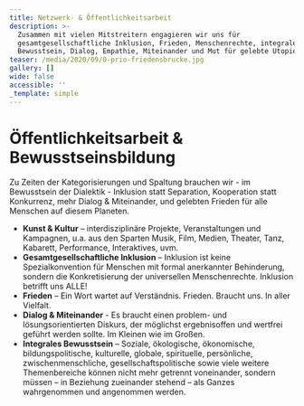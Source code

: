 ```yaml
---
title: Netzwerk- & Öffentlichkeitsarbeit
description: >-
  Zusammen mit vielen Mitstreitern engagieren wir uns für
  gesamtgesellschaftliche Inklusion, Frieden, Menschenrechte, integrales
  Bewusstsein, Dialog, Empathie, Miteinander und Mut für gelebte Utopien.
teaser: /media/2020/09/0-prio-friedensbrucke.jpg
gallery: []
wide: false
accessible: ''
_template: simple
---
```


# Öffentlichkeitsarbeit & Bewusstseinsbildung

Zu Zeiten der Kategorisierungen und Spaltung brauchen wir - im Bewusstsein der Dialektik - Inklusion statt Separation, Kooperation statt Konkurrenz, mehr Dialog & Miteinander, und gelebten Frieden für alle Menschen auf diesem Planeten.

- **Kunst & Kultur** – interdisziplinäre Projekte, Veranstaltungen und Kampagnen, u.a. aus den Sparten Musik, Film, Medien, Theater, Tanz, Kabarett, Performance, Interaktives, uvm.
- **Gesamtgesellschaftliche Inklusion** – Inklusion ist keine Spezialkonvention für Menschen mit formal anerkannter Behinderung, sondern die Konkretisierung der universellen Menschenrechte. Inklusion betrifft uns ALLE!
- **Frieden** – Ein Wort wartet auf Verständnis. Frieden. Braucht uns. In aller Vielfalt.
- **Dialog & Miteinander** - Es braucht einen problem- und lösungsorientierten Diskurs, der möglichst ergebnisoffen und wertfrei geführt werden sollte. Im Kleinen wie im Großen.
- **Integrales Bewusstsein** – Soziale, ökologische, ökonomische, bildungspolitische, kulturelle, globale, spirituelle, persönliche, zwischenmenschliche, gesellschaftspolitische sowie viele weitere Themenbereiche können nicht mehr getrennt voneinander, sondern müssen – in Beziehung zueinander stehend – als Ganzes wahrgenommen und angenommen werden.
